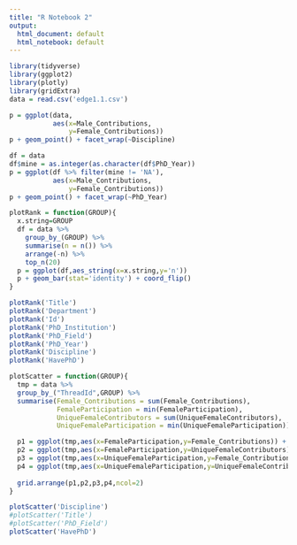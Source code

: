 ```yaml
---
title: "R Notebook 2"
output:
  html_document: default
  html_notebook: default
---
```


```r
library(tidyverse)
library(ggplot2)
library(plotly)
library(gridExtra)
data = read.csv('edge1.1.csv')
```


```r
p = ggplot(data,
           aes(x=Male_Contributions,
               y=Female_Contributions)) 
p + geom_point() + facet_wrap(~Discipline)
```

```r
df = data
df$mine = as.integer(as.character(df$PhD_Year))
p = ggplot(df %>% filter(mine != 'NA'),
           aes(x=Male_Contributions,
               y=Female_Contributions)) 
p + geom_point() + facet_wrap(~PhD_Year)
```


```r
plotRank = function(GROUP){
  x.string=GROUP
  df = data %>%
    group_by_(GROUP) %>%
    summarise(n = n()) %>%
    arrange(-n) %>%
    top_n(20)
  p = ggplot(df,aes_string(x=x.string,y='n'))
  p + geom_bar(stat='identity') + coord_flip()
}

plotRank('Title')
plotRank('Department')
plotRank('Id')
plotRank('PhD_Institution')
plotRank('PhD_Field')
plotRank('PhD_Year')
plotRank('Discipline')
plotRank('HavePhD')
```


```r
plotScatter = function(GROUP){
  tmp = data %>% 
  group_by_("ThreadId",GROUP) %>%
  summarise(Female_Contributions = sum(Female_Contributions),
            FemaleParticipation = min(FemaleParticipation),
            UniqueFemaleContributors = sum(UniqueFemaleContributors),
            UniqueFemaleParticipation = min(UniqueFemaleParticipation))

  p1 = ggplot(tmp,aes(x=FemaleParticipation,y=Female_Contributions)) + geom_point(aes_string(col=GROUP))
  p2 = ggplot(tmp,aes(x=FemaleParticipation,y=UniqueFemaleContributors)) + geom_point(aes_string(col=GROUP))
  p3 = ggplot(tmp,aes(x=UniqueFemaleParticipation,y=Female_Contributions)) + geom_point(aes_string(col=GROUP))
  p4 = ggplot(tmp,aes(x=UniqueFemaleParticipation,y=UniqueFemaleContributors)) + geom_point(aes_string(col=GROUP))
  
  grid.arrange(p1,p2,p3,p4,ncol=2)
}

plotScatter('Discipline')
#plotScatter('Title')
#plotScatter('PhD_Field')
plotScatter('HavePhD')

```

